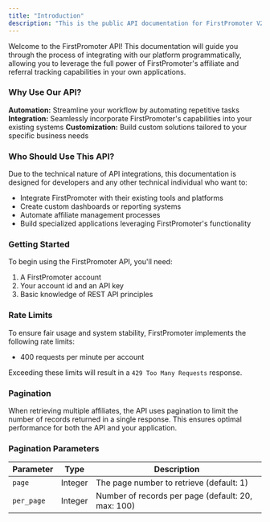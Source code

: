 ```yaml
---
title: "Introduction"
description: "This is the public API documentation for FirstPromoter V2."
---
```


Welcome to the FirstPromoter API\! This documentation will guide you through the process of integrating with our platform programmatically, allowing you to leverage the full power of FirstPromoter's affiliate and referral tracking capabilities in your own applications.

### Why Use Our API?

**Automation:** Streamline your workflow by automating repetitive tasks\
**Integration:** Seamlessly incorporate FirstPromoter's capabilities into your existing systems **Customization:** Build custom solutions tailored to your specific business needs

### Who Should Use This API?

Due to the technical nature of API integrations, this documentation is designed for developers and any other technical  individual who  want to:

- Integrate FirstPromoter with their existing tools and platforms
- Create custom dashboards or reporting systems
- Automate affiliate management processes
- Build specialized applications leveraging FirstPromoter's functionality

### Getting Started

To begin using the FirstPromoter API, you'll need:

1. A FirstPromoter account
2. Your account id and an API key
3. Basic knowledge of REST API principles

### Rate Limits

To ensure fair usage and system stability, FirstPromoter implements the following rate limits:

- 400 requests per minute per account

Exceeding these limits will result in a `429 Too Many Requests` response.

### Pagination

When retrieving multiple affiliates, the API uses pagination to limit the number of records returned in a single response. This ensures optimal performance for both the API and your application.

### Pagination Parameters

| Parameter | Type | Description |
|-----------|------|-------------|
| `page` | Integer | The page number to retrieve (default: 1) |
| `per_page` | Integer | Number of records per page (default: 20, max: 100) |